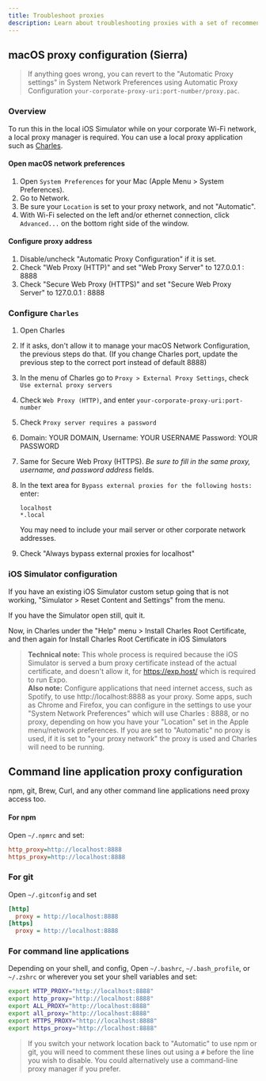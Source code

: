 ```yaml
---
title: Troubleshoot proxies
description: Learn about troubleshooting proxies with a set of recommended tools.
---
```


## macOS proxy configuration (Sierra)

> If anything goes wrong, you can revert to the "Automatic Proxy settings" in System Network Preferences using Automatic Proxy Configuration `your-corporate-proxy-uri:port-number/proxy.pac`.

### Overview

To run this in the local iOS Simulator while on your corporate Wi-Fi network, a local proxy manager is required. You can use a local proxy application such as [Charles](http://charlesproxy.com).

#### Open macOS network preferences

1. Open `System Preferences` for your Mac (Apple Menu > System Preferences).
2. Go to Network.
3. Be sure your `Location` is set to your proxy network, and not "Automatic".
4. With Wi-Fi selected on the left and/or ethernet connection, click `Advanced...` on the bottom right side of the window.

#### Configure proxy address

1. Disable/uncheck "Automatic Proxy Configuration" if it is set.
2. Check "Web Proxy (HTTP)" and set "Web Proxy Server" to 127.0.0.1 : 8888
3. Check "Secure Web Proxy (HTTPS)" and set "Secure Web Proxy Server" to 127.0.0.1 : 8888

### Configure `Charles`

1. Open Charles
2. If it asks, don't allow it to manage your macOS Network Configuration, the previous steps do that. (If you change Charles port, update the previous step to the correct port instead of default 8888)
3. In the menu of Charles go to `Proxy > External Proxy Settings`, check `Use external proxy servers`
4. Check `Web Proxy (HTTP)`, and enter `your-corporate-proxy-uri:port-number`
5. Check `Proxy server requires a password`
6. Domain: YOUR DOMAIN,
   Username: YOUR USERNAME
   Password: YOUR PASSWORD
7. Same for Secure Web Proxy (HTTPS). _Be sure to fill in the same proxy, username, and password address_ fields.
8. In the text area for `Bypass external proxies for the following hosts:` enter:

   ```
   localhost
   *.local
   ```

   You may need to include your mail server or other corporate network addresses.

9. Check "Always bypass external proxies for localhost"

### iOS Simulator configuration

If you have an existing iOS Simulator custom setup going that is not working, "Simulator > Reset Content and Settings" from the menu.

If you have the Simulator open still, quit it.

Now, in Charles under the "Help" menu > Install Charles Root Certificate, and then again for Install Charles Root Certificate in iOS Simulators

> **Technical note:** This whole process is required because the iOS Simulator is served a bum proxy certificate instead of the actual certificate, and doesn't allow it, for https://exp.host/ which is required to run Expo. <br /> **Also note:** Configure applications that need internet access, such as Spotify, to use http://localhost:8888 as your proxy. Some apps, such as Chrome and Firefox, you can configure in the settings to use your "System Network Preferences" which will use Charles : 8888, or no proxy, depending on how you have your "Location" set in the Apple menu/network preferences. If you are set to "Automatic" no proxy is used, if it is set to "your proxy network" the proxy is used and Charles will need to be running.

## Command line application proxy configuration

npm, git, Brew, Curl, and any other command line applications need proxy access too.

#### For npm

Open `~/.npmrc` and set:

```ini
http_proxy=http://localhost:8888
https_proxy=http://localhost:8888
```

### For git

Open `~/.gitconfig` and set

```ini
[http]
  proxy = http://localhost:8888
[https]
  proxy = http://localhost:8888
```

### For command line applications

Depending on your shell, and config, Open `~/.bashrc`, `~/.bash_profile`, or `~/.zshrc` or wherever you set your shell variables and set:

```bash
export HTTP_PROXY="http://localhost:8888"
export http_proxy="http://localhost:8888"
export ALL_PROXY="http://localhost:8888"
export all_proxy="http://localhost:8888"
export HTTPS_PROXY="http://localhost:8888"
export https_proxy="http://localhost:8888"
```

> If you switch your network location back to "Automatic" to use npm or git, you will need to comment these lines out using a `#` before the line you wish to disable. You could alternatively use a command-line proxy manager if you prefer.
